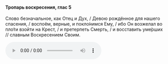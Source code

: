 #### Тропарь воскресения, глас 5

Слово безначальное, как Отец и Дух, / Девою рождённое для нашего спасения, / воспоём, верные, и покло́нимся Ему, / ибо Он возжелал во пло́ти взойти на Крест, / и претерпеть Смерть, / и восставить уме́рших // славным Воскресением Своим.

<audio controls>
    <source
        src="https://psmb-neos-resources.hb.bizmrg.com/target/psmb/927c6b419556e557681c3e6e9346aec7deb95235/glass5.mp3"
        type="audio/mpeg"
    />
</audio>
